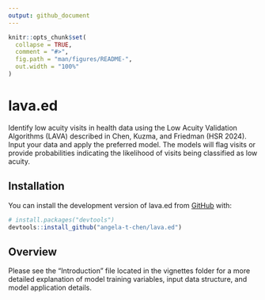 ```yaml
---
output: github_document
---
```


<!-- README.md is generated from README.Rmd. Please edit that file -->

```r
knitr::opts_chunk$set(
  collapse = TRUE,
  comment = "#>",
  fig.path = "man/figures/README-",
  out.width = "100%"
)
```

# lava.ed

<!-- badges: start -->
<!-- badges: end -->

Identify low acuity visits in health data using the Low Acuity Validation  Algorithms (LAVA) described in Chen, Kuzma, and Friedman (HSR 2024). Input your data and apply the preferred model. The models will flag visits or provide probabilities indicating the likelihood of visits being classified as low acuity.


## Installation

You can install the development version of lava.ed from [GitHub](https://github.com/) with:

``` r
# install.packages("devtools")
devtools::install_github("angela-t-chen/lava.ed")
```

## Overview

Please see the "Introduction" file located in the vignettes folder for a more detailed explanation of model training variables, input data structure, and model application details.
